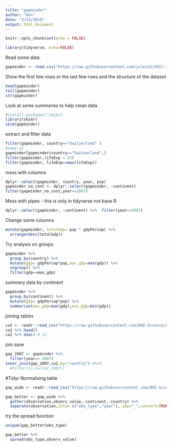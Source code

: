 ```yaml
---
title: "gapminder"
author: "Ken"
date: "3/13/2018"
output: html_document
---
```


```r
knitr::opts_chunk$set(echo = FALSE)
```

```r
library(tidyverse, echo=FALSE)

```
Read some data.
```r
gapminder <- read.csv("https://raw.githubusercontent.com/jules32/2017-11-30-MBARI/gh-pages/data/gapminder.csv")
```
Show the first few rows or the last few rows and the structure of the dataset 
```r
head(gapminder)
tail(gapminder)
str(gapminder)
```

Look at some summaries to help clean data
```r
#install.packages("skimr)
library(skimr)
skim(gapminder)
```
extract and filter data
```r
filter(gapminder, country=="Switzerland" )
#same as
gapminder[gapminder$country=="Switzerland",]
filter(gapminder,lifeExp < 25)
filter(gapminder, lifeExp==max(lifeExp))
```
mess with columns
```r
dplyr::select(gapminder, country, year, pop)
gapminder_no_cont <- dplyr::select(gapminder, -continent)
filter(gapminder_no_cont,year==2007)
```
Mess with pipes - this is only in tidyverse not base R

```r
dplyr::select(gapminder, -continent) %>%  filter(year==2007)
```
Change some columns
```r
mutate(gapminder, totalGdp= pop * gdpPercap) %>%
  arrange(desc(totalGdp))
```
Try analysis on  groups

```r
gapminder %>%
  group_by(country) %>%
  mutate(gdp= gdpPercap*pop,max_gdp=max(gdp)) %>%
  ungroup() %>%
  filter(gdp==max_gdp)
```

summary data by continent
```r
gapminder %>% 
  group_by(continent) %>%
  mutate(gdp= gdpPercap*pop) %>%
  summarise(max_gdp=max(gdp),min_gdp=min(gdp))
```
joining tables
```r
co2 <- readr::read_csv("https://raw.githubusercontent.com/OHI-Science/data-science-training/master/data/co2.csv")
co2 %>% head()
co2 %>% dim() # 12

```
join save 
```r
gap_2007 <- gapminder %>%
  filter(year== 2007)
inner_join(gap_2007,co2,by="country") #%>%
  #filter(is.na(co2_2007))

```

#Tidyr
Normalising table 
```r
gap_wide <- readr::read_csv("https://raw.githubusercontent.com/OHI-Science/data-science-training/master/data/gapminder_wide.csv")
```

```r
gap_better <- gap_wide %>% 
  gather(observation,observ_value,-continent,-country) %>%
  separate(observation,into= c("obs_type","year"), sep="_",convert=TRUE)
```
try the spread function 
```r
unique(gap_better$obs_type)
```
```r
gap_better %>%
  spread(obs_type,observ_value)
```


